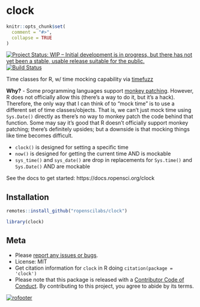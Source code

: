 clock
=====

```r
knitr::opts_chunk$set(
  comment = "#>",
  collapse = TRUE
)
```

[![Project Status: WIP – Initial development is in progress, but there has not yet been a stable, usable release suitable for the public.](https://www.repostatus.org/badges/latest/wip.svg)](https://www.repostatus.org/#wip)
[![Build Status](https://travis-ci.com/ropenscilabs/clock.svg?branch=master)](https://travis-ci.com/ropenscilabs/clock)

Time classes for R, w/ time mocking capability via [timefuzz][]

**Why?** - Some programming languages support [monkey patching][monkey]. However, R does not officially allow this (there's a way to do it, but it's a hack). Therefore, the only way that I can think of to "mock time" is to use a different set of time classes/objects. That is, we can't just mock time using `Sys.Date()` directly as there's no way to monkey patch the code behind that function.  Some may say it's good that R doesn't officially support monkey patching; there's definitely upsides; but a downside is that mocking things like time becomes difficult.

- `clock()` is designed for setting a specific time
- `now()` is designed for getting the current time AND is mockable
- `sys_time()` and `sys_date()` are drop in replacements for `Sys.time()` and `Sys.Date()` AND are mockable

See the docs to get started: https://docs.ropensci.org/clock

## Installation

```r
remotes::install_github("ropenscilabs/clock")
```

```r
library(clock)
```

## Meta

* Please [report any issues or bugs](https://github.com/ropenscilabs/clock/issues).
* License: MIT
* Get citation information for `clock` in R doing `citation(package = 'clock')`
* Please note that this package is released with a [Contributor Code of Conduct](https://ropensci.org/code-of-conduct/). By contributing to this project, you agree to abide by its terms.

[![rofooter](https://ropensci.org/public_images/github_footer.png)](https://ropensci.org)

[timefuzz]: https://github.com/ropenscilabs/timefuzz
[monkey]: https://en.wikipedia.org/wiki/Monkey_patch
